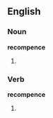 ==English==

===Noun===
'''recompence'''

# {{misspelling of|recompense}}

===Verb===
'''recompence'''

# {{misspelling of|recompense}}